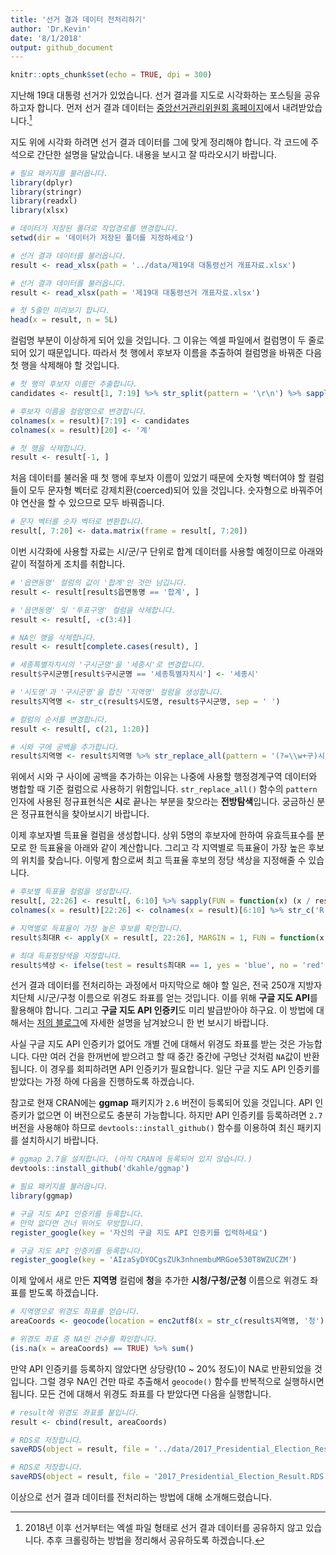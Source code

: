 ```yaml
---
title: '선거 결과 데이터 전처리하기'
author: 'Dr.Kevin'
date: '8/1/2018'
output: github_document
---
```


```r
knitr::opts_chunk$set(echo = TRUE, dpi = 300)
```

지난해 19대 대통령 선거가 있었습니다. 선거 결과를 지도로 시각화하는 포스팅을 공유하고자 합니다. 먼저 선거 결과 데이터는 [중앙선거관리위원회 홈페이지](http://www.nec.go.kr/portal/main.do)에서 내려받았습니다.^[2018년 이후 선거부터는 엑셀 파일 형태로 선거 결과 데이터를 공유하지 않고 있습니다. 추후 크롤링하는 방법을 정리해서 공유하도록 하겠습니다.]

지도 위에 시각화 하려면 선거 결과 데이터를 그에 맞게 정리해야 합니다. 각 코드에 주석으로 간단한 설명을 달았습니다. 내용을 보시고 잘 따라오시기 바랍니다. 

```r
# 필요 패키지를 불러옵니다. 
library(dplyr)
library(stringr)
library(readxl)
library(xlsx)
```

```r
# 데이터가 저장된 폴더로 작업경로를 변경합니다. 
setwd(dir = '데이터가 저장된 폴더를 지정하세요')
```

```r
# 선거 결과 데이터를 불러옵니다.
result <- read_xlsx(path = '../data/제19대 대통령선거 개표자료.xlsx')
```

```r
# 선거 결과 데이터를 불러옵니다.
result <- read_xlsx(path = '제19대 대통령선거 개표자료.xlsx')
```

```r
# 첫 5줄만 미리보기 합니다. 
head(x = result, n = 5L)
```

컬럼명 부분이 이상하게 되어 있을 것입니다. 그 이유는 엑셀 파일에서 컬럼명이 두 줄로 되어 있기 때문입니다. 따라서 첫 행에서 후보자 이름을 추출하여 컬럼명을 바꿔준 다음 첫 행을 삭제해야 할 것입니다. 

```r
# 첫 행의 후보자 이름만 추출합니다. 
candidates <- result[1, 7:19] %>% str_split(pattern = '\r\n') %>% sapply(FUN = `[`, 2)

# 후보자 이름을 컬럼명으로 변경합니다.
colnames(x = result)[7:19] <- candidates
colnames(x = result)[20] <- '계'

# 첫 행을 삭제합니다.
result <- result[-1, ]
```

처음 데이터를 불러올 때 첫 행에 후보자 이름이 있었기 때문에 숫자형 벡터여야 할 컬럼들이 모두 문자형 벡터로 강제치환(coerced)되어 있을 것입니다. 숫자형으로 바꿔주어야 연산을 할 수 있으므로 모두 바꿔줍니다. 

```r
# 문자 벡터를 숫자 벡터로 변환합니다.
result[, 7:20] <- data.matrix(frame = result[, 7:20])
```

이번 시각화에 사용할 자료는 시/군/구 단위로 합계 데이터를 사용할 예정이므로 아래와 같이 적절하게 조치를 취합니다.

```r
# '읍면동명' 컬럼의 값이 '합계'인 것만 남깁니다.
result <- result[result$읍면동명 == '합계', ]

# '읍면동명' 및 '투표구명' 컬럼을 삭제합니다.
result <- result[, -c(3:4)]

# NA인 행을 삭제합니다.
result <- result[complete.cases(result), ]

# 세종특별자치시의 '구시군명'을 '세종시'로 변경합니다.
result$구시군명[result$구시군명 == '세종특별자치시'] <- '세종시'

# '시도명'과 '구시군명'을 합친 '지역명' 컬럼을 생성합니다.
result$지역명 <- str_c(result$시도명, result$구시군명, sep = ' ')

# 컬럼의 순서를 변경합니다. 
result <- result[, c(21, 1:20)]

# 시와 구에 공백을 추가합니다. 
result$지역명 <- result$지역명 %>% str_replace_all(pattern = '(?=\\w+구)시', replacement = '시 ')
```

위에서 시와 구 사이에 공백을 추가하는 이유는 나중에 사용할 행정경계구역 데이터와 병합할 때 기준 컬럼으로 사용하기 위함입니다. `str_replace_all()` 함수의 `pattern` 인자에 사용된 정규표현식은 **시**로 끝나는 부분을 찾으라는 **전방탐색**입니다. 궁금하신 분은 정규표현식을 찾아보시기 바랍니다. 

이제 후보자별 득표율 컬럼을 생성합니다. 상위 5명의 후보자에 한하여 유효득표수를 분모로 한 득표율을 아래와 같이 계산합니다. 그리고 각 지역별로 득표율이 가장 높은 후보의 위치를 찾습니다. 이렇게 함으로써 최고 득표율 후보의 정당 색상을 지정해줄 수 있습니다. 

```r
# 후보별 득표율 컬럼을 생성합니다. 
result[, 22:26] <- result[, 6:10] %>% sapply(FUN = function(x) (x / result$계 * 100) %>% round(digits = 1L))
colnames(x = result)[22:26] <- colnames(x = result)[6:10] %>% str_c('R')

# 지역별로 득표율이 가장 높은 후보를 확인합니다.
result$최대R <- apply(X = result[, 22:26], MARGIN = 1, FUN = function(x) which(x == max(x)))

# 최대 득표정당색을 지정합니다.
result$색상 <- ifelse(test = result$최대R == 1, yes = 'blue', no = 'red')
```

선거 결과 데이터를 전처리하는 과정에서 마지막으로 해야 할 일은, 전국 250개 지방자치단체 시/군/구청 이름으로 위경도 좌표를 얻는 것입니다. 이를 위해 **구글 지도 API**를 활용해야 합니다. 그리고 **구글 지도 API 인증키**도 미리 발급받아야 하구요. 이 방법에 대해서는 [저의 블로그](https://mrkevinna.github.io/R-%EC%8B%9C%EA%B0%81%ED%99%94-3/)에 자세한 설명을 남겨놨으니 한 번 보시기 바랍니다. 

사실 구글 지도 API 인증키가 없어도 개별 건에 대해서 위경도 좌표를 받는 것은 가능합니다. 다만 여러 건을 한꺼번에 받으려고 할 때 중간 중간에 구멍난 것처럼 `NA`값이 반환됩니다. 이 경우를 회피하려면 API 인증키가 필요합니다. 일단 구글 지도 API 인증키를 받았다는 가정 하에 다음을 진행하도록 하겠습니다. 

참고로 현재 CRAN에는 **ggmap** 패키지가 `2.6` 버전이 등록되어 있을 것입니다. API 인증키가 없으면 이 버전으로도 충분히 가능합니다. 하지만 API 인증키를 등록하려면 `2.7` 버전을 사용해야 하므로 `devtools::install_github()` 함수를 이용하여 최신 패키지를 설치하시기 바랍니다. 

```r
# ggmap 2.7을 설치합니다. (아직 CRAN에 등록되어 있지 않습니다.)
devtools::install_github('dkahle/ggmap')
```

```r
# 필요 패키지를 불러옵니다. 
library(ggmap)

# 구글 지도 API 인증키를 등록합니다. 
# 만약 없다면 건너 뛰어도 무방합니다. 
register_google(key = '자신의 구글 지도 API 인증키를 입력하세요')
```

```r
# 구글 지도 API 인증키를 등록합니다. 
register_google(key = 'AIzaSyDYOCgsZUk3nhnembuMRGoe530T8WZUCZM')
```

이제 앞에서 새로 만든 **지역명** 컬럼에 **청**을 추가한 **시청/구청/군청** 이름으로 위경도 좌표를 받도록 하겠습니다. 

```r
# 지역명으로 위경도 좌표를 얻습니다. 
areaCoords <- geocode(location = enc2utf8(x = str_c(result$지역명, '청')))

# 위경도 좌표 중 NA인 건수를 확인합니다. 
(is.na(x = areaCoords) == TRUE) %>% sum()
```

만약 API 인증키를 등록하지 않았다면 상당량(10 ~ 20% 정도)이 NA로 반환되었을 것입니다. 그럴 경우 NA인 건만 따로 추출해서 `geocode()` 함수를 반복적으로 실행하시면 됩니다. 모든 건에 대해서 위경도 좌표를 다 받았다면 다음을 실행합니다.

```r
# result에 위경도 좌표를 붙입니다.
result <- cbind(result, areaCoords)
```

```r
# RDS로 저장합니다.
saveRDS(object = result, file = '../data/2017_Presidential_Election_Result.RDS')
```

```r
# RDS로 저장합니다.
saveRDS(object = result, file = '2017_Presidential_Election_Result.RDS')
```

이상으로 선거 결과 데이터를 전처리하는 방법에 대해 소개해드렸습니다. 
